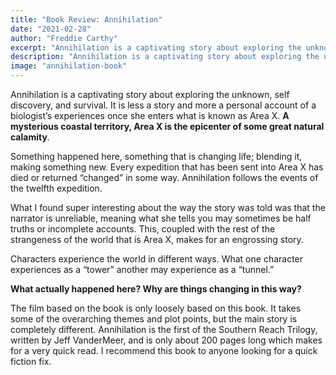 ```yaml
---
title: "Book Review: Annihilation"
date: "2021-02-28"
author: "Freddie Carthy"
excerpt: "Annihilation is a captivating story about exploring the unknown, self discovery, and survival."
description: "Annihilation is a captivating story about exploring the unknown, self discovery, and survival. It is less a story and more a personal account of a biologist’s experiences once she enters what is known as Area X. A mysterious coastal territory, Area X is the epicenter of some great natural calamity"
image: "annihilation-book"
---
```


Annihilation is a captivating story about exploring the unknown, self discovery, and survival. It is less a story and more a personal account of a biologist’s experiences once she enters what is known as Area X. **A mysterious coastal territory, Area X is the epicenter of some great natural calamity**.

Something happened here, something that is changing life; blending it, making something new. Every expedition that has been sent into Area X has died or returned “changed” in some way. Annihilation follows the events of the twelfth expedition.

What I found super interesting about the way the story was told was that the narrator is unreliable, meaning what she tells you may sometimes be half truths or incomplete accounts. This, coupled with the rest of the strangeness of the world that is Area X, makes for an engrossing story.

Characters experience the world in different ways. What one character experiences as a “tower” another may experience as a “tunnel.”

**What actually happened here? Why are things changing in this way?**

The film based on the book is only loosely based on this book. It takes some of the overarching themes and plot points, but the main story is completely different. Annihilation is the first of the Southern Reach Trilogy, written by Jeff VanderMeer, and is only about 200 pages long which makes for a very quick read. I recommend this book to anyone looking for a quick fiction fix.
